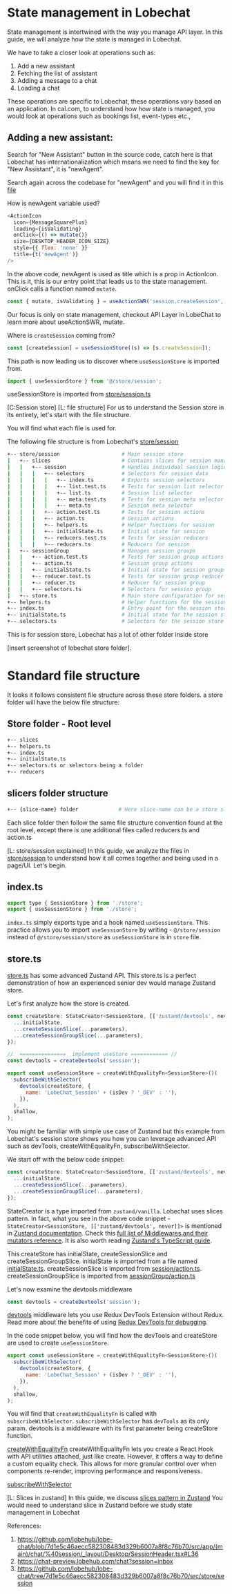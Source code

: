 # State management in Lobechat

State management is intertwined with the way you manage API layer. 
In this guide, we will analyze how the state is managed in Lobechat.

We have to take a closer look at operations such as:
1. Add a new assistant
2. Fetching the list of assistant
3. Adding a message to a chat
4. Loading a chat

These operations are specific to Lobechat, these operations vary based on an application. 
In cal.com, to understand how how state is managed, you would look at operations such as bookings list, 
event-types etc., 

## Adding a new assistant:

Search for "New Assistant" button in the source code, catch here is that Lobechat 
has internationalization  which means we need to find the key for "New Assistant", it is "newAgent". 

Search again across the codebase for "newAgent" and you will find it in this
[file](https://github.com/lobehub/lobe-chat/blob/7d1e5c46aecc582308483d329b6007a8f8c76b70/src/app/(main)/chat/%40session/_layout/Desktop/SessionHeader.tsx#L36)

How is newAgent variable used?

```js
<ActionIcon
  icon={MessageSquarePlus}
  loading={isValidating}
  onClick={() => mutate()}
  size={DESKTOP_HEADER_ICON_SIZE}
  style={{ flex: 'none' }}
  title={t('newAgent')}
/>
```

In the above code, newAgent is used as title which is a prop in ActionIcon. This is it, this is our 
entry point that leads us to the state management. onClick calls a function named `mutate`.

```js
const { mutate, isValidating } = useActionSWR('session.createSession', () => createSession());
```
Our focus is only on state management, checkout API Layer in LobeChat to learn more about useActionSWR,
mutate.

Where is `createSession` coming from?

```js
const [createSession] = useSessionStore((s) => [s.createSession]);
```

This path is now leading us to discover where `useSessionStore` is imported from.

```js
import { useSessionStore } from '@/store/session';
```
useSessionStore is imported from [store/session.ts](https://github.com/lobehub/lobe-chat/tree/7d1e5c46aecc582308483d329b6007a8f8c76b70/src/store/session)


[C:Session store]
[L: file structure]
For us to understand the Session store in its entirety, let's start with the file structure. 

You will find what each file is used for.

The following file structure is from Lobechat's [store/session](https://github.com/lobehub/lobe-chat/tree/main/src/store/session) 

```sh
+-- store/session                    # Main session store
|   +-- slices                       # Contains slices for session management
|   |   +-- session                  # Handles individual session logic
|   |   |   +-- selectors            # Selectors for session data
|   |   |   |   +-- index.ts         # Exports session selectors
|   |   |   |   +-- list.test.ts     # Tests for session list selector
|   |   |   |   +-- list.ts          # Session list selector
|   |   |   |   +-- meta.test.ts     # Tests for session meta selector
|   |   |   |   +-- meta.ts          # Session meta selector
|   |   |   +-- action.test.ts       # Tests for session actions
|   |   |   +-- action.ts            # Session actions
|   |   |   +-- helpers.ts           # Helper functions for session
|   |   |   +-- initialState.ts      # Initial state for session
|   |   |   +-- reducers.test.ts     # Tests for session reducers
|   |   |   +-- reducers.ts          # Reducers for session
|   +-- sessionGroup                 # Manages session groups
|   |   +-- action.test.ts           # Tests for session group actions
|   |   +-- action.ts                # Session group actions
|   |   +-- initialState.ts          # Initial state for session group
|   |   +-- reducer.test.ts          # Tests for session group reducer
|   |   +-- reducer.ts               # Reducer for session group
|   |   +-- selectors.ts             # Selectors for session group
|   +-- store.ts                     # Main store configuration for sessions
+-- helpers.ts                       # Helper functions for the session store
+-- index.ts                         # Entry point for the session store
+-- initialState.ts                  # Initial state for the session store
+-- selectors.ts                     # Selectors for the session store

``` 

This is for session store, Lobechat has a lot of other folder inside store

[insert screenshot of lobechat store folder].

# Standard file structure
It looks it follows consistent file structure across these store folders. a store folder will have the 
below file structure:

## Store folder - Root level 
```sh
+-- slices
+-- helpers.ts
+-- index.ts
+-- initialState.ts
+-- selectors.ts or selectors being a folder
+-- reducers 
```

## slicers folder structure

```sh
+-- {slice-name} folder             # Here slice-name can be a store slice, for example, user store has auth, settings etc., 
```

Each slice folder then follow the same file structure convention found at the root level, except there is one
additional files called reducers.ts and action.ts

[L: store/session explained]
In this guide, we analyze the files in [store/session](https://github.com/lobehub/lobe-chat/tree/main/src/store/session)
to understand how it all comes together and being used in a page/UI. Let's begin.

## index.ts

```js
export type { SessionStore } from './store';
export { useSessionStore } from './store';
```

`index.ts` simply exports type and a hook named `useSessionStore`. This practice allows you to import 
`useSessionStore` by writing - `@/store/session` instead of `@/store/session/store` as `useSessionStore`
is in `store` file.

## store.ts

[store.ts](https://github.com/lobehub/lobe-chat/blob/main/src/store/session/store.ts) has some advanced 
Zustand API. This store.ts is a perfect demonstration of how an experienced senior dev would manage 
Zustand store.

Let's first analyze how the store is created.

```js
const createStore: StateCreator<SessionStore, [['zustand/devtools', never]]> = (...parameters) => ({
  ...initialState,
  ...createSessionSlice(...parameters),
  ...createSessionGroupSlice(...parameters),
});

//  ===============  implement useStore ============ //
const devtools = createDevtools('session');

export const useSessionStore = createWithEqualityFn<SessionStore>()(
  subscribeWithSelector(
    devtools(createStore, {
      name: 'LobeChat_Session' + (isDev ? '_DEV' : ''),
    }),
  ),
  shallow,
);
```
You might be familiar with simple use case of Zustand but this example from Lobechat's session store shows
you how you can leverage advanced API such as devTools, createWithEqualityFn, subscribeWithSelector.

We start off with the below code snippet:

```js
const createStore: StateCreator<SessionStore, [['zustand/devtools', never]]> = (...parameters) => ({
  ...initialState,
  ...createSessionSlice(...parameters),
  ...createSessionGroupSlice(...parameters),
});
```

StateCreator is a type imported from `zustand/vanilla`. Lobechat uses slices pattern. In fact, what you see
in the above code snippet - `StateCreator<SessionStore, [['zustand/devtools', never]]>` is mentioned in
[Zustand documentation](https://zustand.docs.pmnd.rs/guides/typescript#slices-pattern). Check this [full list 
of Middlewares and their mutators reference](https://zustand.docs.pmnd.rs/guides/typescript#middlewares-and-their-mutators-reference).
It is also worth reading [Zustand's TypeScript guide](https://zustand.docs.pmnd.rs/guides/typescript).

This createStore has initialState, createSessionSlice and createSessionGroupSlice. initialState is imported from a 
file named [initialState.ts](https://github.com/lobehub/lobe-chat/blob/main/src/store/session/initialState.ts). 
createSessionSlice is imported from [session/action.ts](https://github.com/lobehub/lobe-chat/blob/main/src/store/session/slices/session/action.ts).
createSessionGroupSlice is imported from [sessionGroup/action.ts](https://github.com/lobehub/lobe-chat/blob/main/src/store/session/slices/sessionGroup/action.ts)

Let's now examine the devtools middleware

```js
const devtools = createDevtools('session');
```
[devtools](https://zustand.docs.pmnd.rs/middlewares/devtools#devtools) middleware lets you use Redux DevTools Extension 
without Redux. Read more about the benefits of using [Redux DevTools for debugging](https://redux.js.org/style-guide/#use-the-redux-devtools-extension-for-debugging).

In the code snippet below, you will find how the devTools and createStore are used to create `useSessionStore`.

```js
export const useSessionStore = createWithEqualityFn<SessionStore>()(
  subscribeWithSelector(
    devtools(createStore, {
      name: 'LobeChat_Session' + (isDev ? '_DEV' : ''),
    }),
  ),
  shallow,
);
```

You will find that `createWithEqualityFn` is called with `subscribeWithSelector`. `subscribeWithSelector` has `devTools` as its
only param. devtools is a middleware with its first parameter being createStore function.

[createWithEqualityFn](https://zustand.docs.pmnd.rs/apis/create-with-equality-fn) createWithEqualityFn lets you create a React 
Hook with API utilities attached, just like create. However, it offers a way to define a custom equality check. 
This allows for more granular control over when components re-render, improving performance and responsiveness.

[subscribeWithSelector](https://zustand.docs.pmnd.rs/middlewares/subscribe-with-selector)



[L: Slices in zustand]
In this guide, we discuss [slices pattern in Zustand](https://zustand.docs.pmnd.rs/guides/slices-pattern)
You would need to understand slice in Zustand before we study state management in Lobechat

References:
1. https://github.com/lobehub/lobe-chat/blob/7d1e5c46aecc582308483d329b6007a8f8c76b70/src/app/(main)/chat/%40session/_layout/Desktop/SessionHeader.tsx#L36
2. https://chat-preview.lobehub.com/chat?session=inbox
3. https://github.com/lobehub/lobe-chat/tree/7d1e5c46aecc582308483d329b6007a8f8c76b70/src/store/session